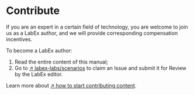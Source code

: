 # Contribute

If you are an expert in a certain field of technology, you are welcome to join us as a LabEx author, and we will provide corresponding compensation incentives.

To become a LabEx author:

1. Read the entire content of this manual;
2. Go to [↗ labex-labs/scenarios](https://github.com/labex-labs/scenarios/issues) to claim an Issue and submit it for Review by the LabEx editor.

Learn more about [↗ how to start contributing content](https://github.com/labex-labs/scenarios/issues/18).
